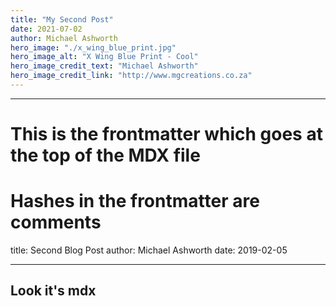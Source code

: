 ```yaml
---
title: "My Second Post"
date: 2021-07-02
author: Michael Ashworth
hero_image: "./x_wing_blue_print.jpg"
hero_image_alt: "X Wing Blue Print - Cool"
hero_image_credit_text: "Michael Ashworth"
hero_image_credit_link: "http://www.mgcreations.co.za"
---
```


---

# This is the frontmatter which goes at the top of the MDX file

# Hashes in the frontmatter are comments

title: Second Blog Post
author: Michael Ashworth
date: 2019-02-05

---

## Look it's mdx
